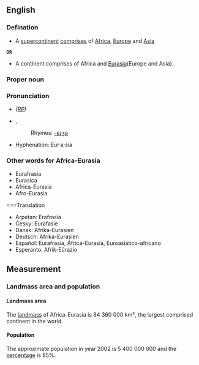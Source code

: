 ==English==

===Defination===
*A [[supercontinent]] [[comprises]] of [[Africa]], [[Europe]] and [[Asia]]
 
 '''OR'''

*A continent comprises of Africa and [[Eurasia]](Europe and Asia).

===Proper noun===
{{en-proper noun}}

===Pronunciation===
* ''([[RP]])'' {{IPA|/ˈæfrɪkə/}}
*{{IPA|/jʊˈɹeɪʒə/}}, {{SAMPA|/jU"reIZ@/}}
*:Rhymes: [[Rhymes:English:-eɪʒə|-eɪʒə]]
*Hyphenation: Eur·a·sia

===Other words for Africa-Eurasia===
*Eurafrasia
*Eurasica
*Africa-Eurasia
*Afro-Eurasia

===Translation
{{trans-top|Africa-Eurasia translation}}
*Arpetan: Erafrasia
*Česky: Eurafasie
*Dansk: Afrika-Eurasien
*Deutsch: Afrika-Eurasien
*Español: Eurafrasia, África-Eurasia, Euroasiático-africano
*Esperanto: Afrik-Eŭrazio
{{trans-bottom|Africa-Eurasia translation}}

==Measurement==
===Landmass area and population===
====Landmass area====
The [[landmass]] of Africa-Eurasia is 84 360 000 km², the largest comprised continent in the world.

====Population====
The approximate population in year 2002 is 5 400 000 000 and the [[percentage]] is 85%.